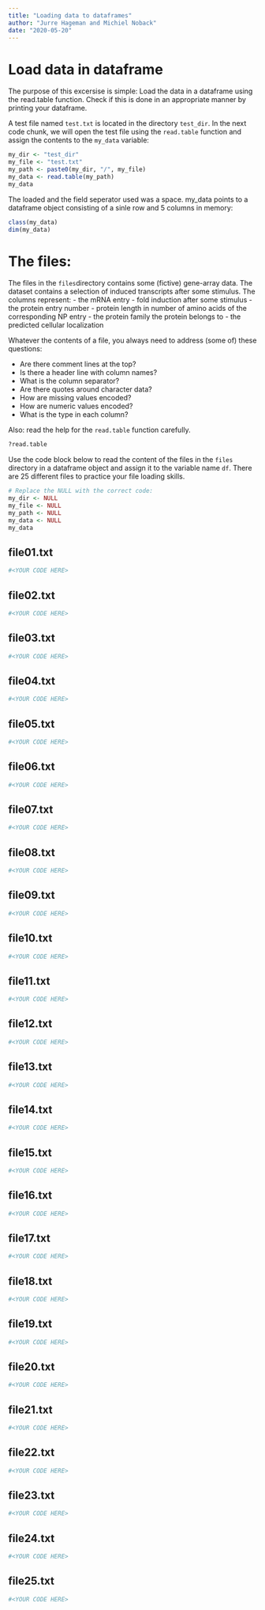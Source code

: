 ```yaml
---
title: "Loading data to dataframes"
author: "Jurre Hageman and Michiel Noback"
date: "2020-05-20"
---
```

# Load data in dataframe

The purpose of this excersise is simple: Load the data in a dataframe using the read.table function.
Check if this is done in an appropriate manner by printing your dataframe.


A test file named `test.txt` is located in the directory `test_dir`. In the next code chunk, we will open the test file using the `read.table` function and assign the contents to the `my_data` variable:


```r
my_dir <- "test_dir"
my_file <- "test.txt"
my_path <- paste0(my_dir, "/", my_file)
my_data <- read.table(my_path)
my_data
``` 

The loaded and the field seperator used was a space.
my_data points to a dataframe object consisting of a sinle row and 5 columns in memory:


```r
class(my_data)
dim(my_data)
```

# The files:
The files in the `files`directory contains some (fictive) gene-array data. The dataset contains a selection of induced transcripts after some stimulus. The columns represent:
- the mRNA entry
- fold induction after some stimulus
- the protein entry number
- protein length in number of amino acids of the corresponding NP entry
- the protein family the protein belongs to
- the predicted cellular localization

Whatever the contents of a file, you always need to address (some of) these questions:

- Are there comment lines at the top?
- Is there a header line with column names?
- What is the column separator?
- Are there quotes around character data?
- How are missing values encoded?
- How are numeric values encoded?
- What is the type in each column?

Also: read the help for the `read.table` function carefully.

```r
?read.table
```

Use the code block below to read the content of the files in the `files` directory in a dataframe object and assign it to the variable name `df`. There are 25 different files to practice your file loading skills.


```r
# Replace the NULL with the correct code:
my_dir <- NULL
my_file <- NULL
my_path <- NULL
my_data <- NULL
my_data
```


## file01.txt

```r
#<YOUR CODE HERE>
```

## file02.txt

```r
#<YOUR CODE HERE>
```

## file03.txt

```r
#<YOUR CODE HERE>
```

## file04.txt

```r
#<YOUR CODE HERE>
```

## file05.txt

```r
#<YOUR CODE HERE>
```

## file06.txt

```r
#<YOUR CODE HERE>
```

## file07.txt

```r
#<YOUR CODE HERE>
```

## file08.txt

```r
#<YOUR CODE HERE>
```

## file09.txt

```r
#<YOUR CODE HERE>
```

## file10.txt

```r
#<YOUR CODE HERE>
```

## file11.txt

```r
#<YOUR CODE HERE>
```

## file12.txt

```r
#<YOUR CODE HERE>
```

## file13.txt

```r
#<YOUR CODE HERE>
```

## file14.txt

```r
#<YOUR CODE HERE>
```

## file15.txt

```r
#<YOUR CODE HERE>
```

## file16.txt

```r
#<YOUR CODE HERE>
```

## file17.txt

```r
#<YOUR CODE HERE>
```

## file18.txt

```r
#<YOUR CODE HERE>
```

## file19.txt

```r
#<YOUR CODE HERE>
```

## file20.txt

```r
#<YOUR CODE HERE>
```

## file21.txt

```r
#<YOUR CODE HERE>
```

## file22.txt

```r
#<YOUR CODE HERE>
```

## file23.txt

```r
#<YOUR CODE HERE>
```

## file24.txt

```r
#<YOUR CODE HERE>
```

## file25.txt

```r
#<YOUR CODE HERE>
```

